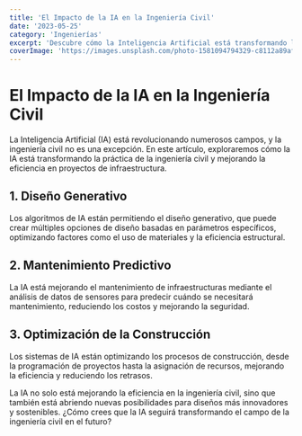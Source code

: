 ```yaml
---
title: 'El Impacto de la IA en la Ingeniería Civil'
date: '2023-05-25'
category: 'Ingenierías'
excerpt: 'Descubre cómo la Inteligencia Artificial está transformando la práctica de la ingeniería civil y mejorando la eficiencia en proyectos de infraestructura.'
coverImage: 'https://images.unsplash.com/photo-1581094794329-c8112a89af12?ixlib=rb-4.0.3&ixid=M3wxMjA3fDB8MHxwaG90by1wYWdlfHx8fGVufDB8fHx8fA%3D%3D&auto=format&fit=crop&w=1000&q=80'
---
```


# El Impacto de la IA en la Ingeniería Civil

La Inteligencia Artificial (IA) está revolucionando numerosos campos, y la ingeniería civil no es una excepción. En este artículo, exploraremos cómo la IA está transformando la práctica de la ingeniería civil y mejorando la eficiencia en proyectos de infraestructura.

## 1. Diseño Generativo

Los algoritmos de IA están permitiendo el diseño generativo, que puede crear múltiples opciones de diseño basadas en parámetros específicos, optimizando factores como el uso de materiales y la eficiencia estructural.

## 2. Mantenimiento Predictivo

La IA está mejorando el mantenimiento de infraestructuras mediante el análisis de datos de sensores para predecir cuándo se necesitará mantenimiento, reduciendo los costos y mejorando la seguridad.

## 3. Optimización de la Construcción

Los sistemas de IA están optimizando los procesos de construcción, desde la programación de proyectos hasta la asignación de recursos, mejorando la eficiencia y reduciendo los retrasos.

La IA no solo está mejorando la eficiencia en la ingeniería civil, sino que también está abriendo nuevas posibilidades para diseños más innovadores y sostenibles. ¿Cómo crees que la IA seguirá transformando el campo de la ingeniería civil en el futuro?
